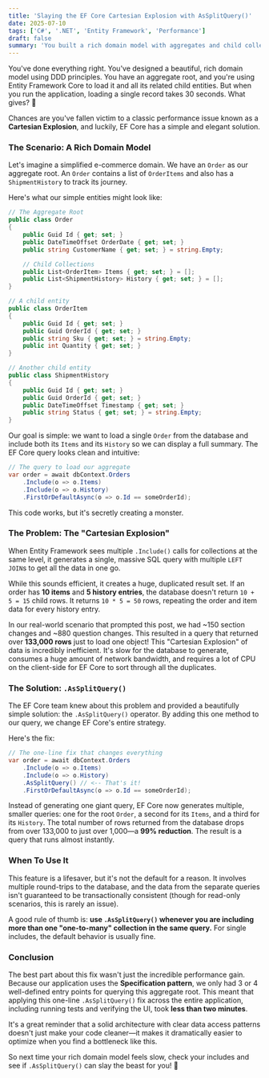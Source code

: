 ```yaml
---
title: 'Slaying the EF Core Cartesian Explosion with AsSplitQuery()'
date: 2025-07-10
tags: ['C#', '.NET', 'Entity Framework', 'Performance']
draft: false
summary: 'You built a rich domain model with aggregates and child collections, but now your queries are painfully slow. Learn how a one-line change in Entity Framework Core, .AsSplitQuery(), can fix the dreaded "Cartesian Explosion" and make your app fly.'
---
```


You've done everything right. You've designed a beautiful, rich domain model using DDD principles. You have an aggregate root, and you're using Entity Framework Core to load it and all its related child entities. But when you run the application, loading a single record takes 30 seconds. What gives? 🐌

Chances are you've fallen victim to a classic performance issue known as a **Cartesian Explosion**, and luckily, EF Core has a simple and elegant solution.

### The Scenario: A Rich Domain Model

Let's imagine a simplified e-commerce domain. We have an `Order` as our aggregate root. An `Order` contains a list of `OrderItems` and also has a `ShipmentHistory` to track its journey.

Here's what our simple entities might look like:

```csharp
// The Aggregate Root
public class Order
{
    public Guid Id { get; set; }
    public DateTimeOffset OrderDate { get; set; }
    public string CustomerName { get; set; } = string.Empty;

    // Child Collections
    public List<OrderItem> Items { get; set; } = [];
    public List<ShipmentHistory> History { get; set; } = [];
}

// A child entity
public class OrderItem
{
    public Guid Id { get; set; }
    public Guid OrderId { get; set; }
    public string Sku { get; set; } = string.Empty;
    public int Quantity { get; set; }
}

// Another child entity
public class ShipmentHistory
{
    public Guid Id { get; set; }
    public Guid OrderId { get; set; }
    public DateTimeOffset Timestamp { get; set; }
    public string Status { get; set; } = string.Empty;
}
````

Our goal is simple: we want to load a single `Order` from the database and include both its `Items` and its `History` so we can display a full summary. The EF Core query looks clean and intuitive:

```csharp
// The query to load our aggregate
var order = await dbContext.Orders
    .Include(o => o.Items)
    .Include(o => o.History)
    .FirstOrDefaultAsync(o => o.Id == someOrderId);
```

This code works, but it's secretly creating a monster.



### The Problem: The "Cartesian Explosion"

When Entity Framework sees multiple `.Include()` calls for collections at the same level, it generates a single, massive SQL query with multiple `LEFT JOIN`s to get all the data in one go.

While this sounds efficient, it creates a huge, duplicated result set. If an order has **10 items** and **5 history entries**, the database doesn't return `10 + 5 = 15` child rows. It returns `10 * 5 = 50` rows, repeating the order and item data for every history entry.

In our real-world scenario that prompted this post, we had \~150 section changes and \~880 question changes. This resulted in a query that returned over **133,000 rows** just to load one object\! This "Cartesian Explosion" of data is incredibly inefficient. It's slow for the database to generate, consumes a huge amount of network bandwidth, and requires a lot of CPU on the client-side for EF Core to sort through all the duplicates.



### The Solution: `.AsSplitQuery()`

The EF Core team knew about this problem and provided a beautifully simple solution: the `.AsSplitQuery()` operator. By adding this one method to our query, we change EF Core's entire strategy.

Here's the fix:

```csharp
// The one-line fix that changes everything
var order = await dbContext.Orders
    .Include(o => o.Items)
    .Include(o => o.History)
    .AsSplitQuery() // <-- That's it!
    .FirstOrDefaultAsync(o => o.Id == someOrderId);
```

Instead of generating one giant query, EF Core now generates multiple, smaller queries: one for the root `Order`, a second for its `Items`, and a third for its `History`. The total number of rows returned from the database drops from over 133,000 to just over 1,000—a **99% reduction**. The result is a query that runs almost instantly.

### When To Use It

This feature is a lifesaver, but it's not the default for a reason. It involves multiple round-trips to the database, and the data from the separate queries isn't guaranteed to be transactionally consistent (though for read-only scenarios, this is rarely an issue).

A good rule of thumb is: **use `.AsSplitQuery()` whenever you are including more than one "one-to-many" collection in the same query.** For single includes, the default behavior is usually fine.



### Conclusion

The best part about this fix wasn't just the incredible performance gain. Because our application uses the **Specification pattern**, we only had 3 or 4 well-defined entry points for querying this aggregate root. This meant that applying this one-line `.AsSplitQuery()` fix across the entire application, including running tests and verifying the UI, took **less than two minutes**.

It's a great reminder that a solid architecture with clear data access patterns doesn't just make your code cleaner—it makes it dramatically easier to optimize when you find a bottleneck like this.

So next time your rich domain model feels slow, check your includes and see if `.AsSplitQuery()` can slay the beast for you\! 🚀
